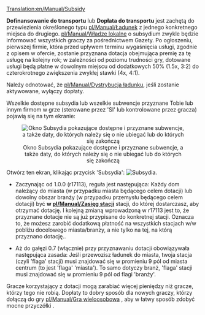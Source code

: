 [[Translation:en/Manual/Subsidy]]


'''Dofinansowanie do transportu''' lub '''Dopłata do transportu''' jest zachętą do przewiezienia określonego typu [[pl/Manual/Ładunek]] z jednego konkretnego miejsca do drugiego. [[pl/Manual/Władze lokalne]] o subsydium zwykle będzie informować wszystkich graczy za pośrednictwem Gazety. Po ogłoszeniu, pierwszej firmie, która przed upływem terminu wygaśnięcia usługi, zgodnie z opisem w ofercie, zostanie przyznana dotacja obejmująca premię za tę usługę na kolejny rok; w zależności od poziomu trudności gry, dotowane usługi będą płatne w dowolnym miejscu od dodatkowych 50% (1.5x, 3:2) do czterokrotnego zwiększenia zwykłej stawki (4x, 4:1).

Należy odnotować, że [[pl/Manual/Dystrybucja ładunku]], jeśli zostanie aktywowane, wyłączy dopłaty.

Wszelkie dostępne subsydia lub wszelkie subwencje przyznane Tobie lub innym firmom w grze (sterowane przez <span title='sztuczną inteligencję'>'SI'</span> lub kontrolowane przez gracza) pojawią się na tym ekranie:

<center>[[File:en/Manual/Transportsubsidy multiplayer.png|center|frame|Okno Subsydia pokazujące dostępne i przyznane subwencje, a także daty, do których należy się o nie ubiegać lub do których się zakończą]]</center>

Otwórz ten ekran, klikając przycisk <span title=Subsidy>'Subsydia'</span>: [[File:en/Manual/Manual html 54594ccb.png|Subsydia]].

<!--{{en/Feature|1.0|align="right"}}-->{{pl/Zgodne Wersje|1.0|align="right"}}
*Zaczynając od 1.0.0 (r17113), reguła jest następująca: Każdy dom należący do miasta (w przypadku miasta będącego celem dotacji) lub dowolny obszar branży (w przypadku przemysłu będącego celem dotacji) być '''w [[pl/Manual/Zasięg stacji]]''' stacji, do której dostarczasz, aby otrzymać dotację. I kolejną zmianą wprowadzoną w r17113 jest to, że przyznane dotacje nie są już przypisane do konkretnej stacji. Oznacza to, że możesz zarobić dodatkową płatność na wszystkich stacjach w/w pobliżu docelowego miasta/branży, a nie tylko na tej, na którą przyznano dotację..

<!--{{en/Feature|-0.7|align="right"}}-->{{pl/Zgodne Wersje|-0.7|align="right"}}
*Aż do gałęzi 0.7 (włącznie) przy przyznawaniu dotacji obowiązywała następująca zasada: Jeśli przewozisz ładunek do miasta, twoja stacja (czyli 'flaga' stacji) musi znajdować się w promieniu 9 pól od miasta centrum (to jest 'flaga' <span title=town>'miasta'</span>). To samo dotyczy branż, 'flaga' stacji musi znajdować się w promieniu 9 pól od flagi 'branży'.

Gracze korzystający z dotacji mogą zarabiać więcej pieniędzy niż gracze, którzy tego nie robią. Dopłaty to dobry sposób dla nowych graczy, którzy dołączą do gry [[pl/Manual/Gra wieloosobowa]] , aby w łatwy sposób zdobyć mocne przyczółki .